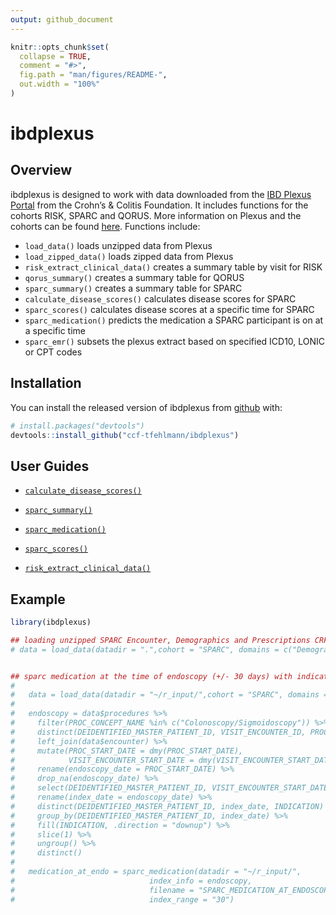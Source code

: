 ```yaml
---
output: github_document
---
```


<!-- README.md is generated from README.Rmd. Please edit that file -->

```r
knitr::opts_chunk$set(
  collapse = TRUE,
  comment = "#>",
  fig.path = "man/figures/README-",
  out.width = "100%"
)
```

# ibdplexus 

<!-- badges: start -->
<!-- badges: end -->

## Overview

ibdplexus is designed to work with data downloaded from the [IBD Plexus Portal](https://ibdplexus.org) from the Crohn's & Colitis Foundation. It includes functions for the cohorts RISK, SPARC and QORUS. More information on Plexus and the cohorts can be found [here](https://www.crohnscolitisfoundation.org/research/current-research-initiatives/ibd-plexus). Functions include:  

* `load_data()` loads unzipped data from Plexus
* `load_zipped_data()` loads zipped data from Plexus
* `risk_extract_clinical_data()` creates a summary table by visit for RISK 
* `qorus_summary()` creates a summary table for QORUS
* `sparc_summary()` creates a summary table for SPARC 
* `calculate_disease_scores()` calculates disease scores for SPARC 
* `sparc_scores()` calculates disease scores at a specific time for SPARC
* `sparc_medication()` predicts the medication a SPARC participant is on at a specific time
* `sparc_emr()` subsets the plexus extract based on specified ICD10, LONIC or CPT codes

## Installation

You can install the released version of ibdplexus from [github](https://github.com/ccf-tfehlmann/ibdplexus) with:

```r
# install.packages("devtools")
devtools::install_github("ccf-tfehlmann/ibdplexus")
```


## User Guides

* <a href="https://github.com/ccf-tfehlmann/ibdplexus/blob/master/Calculating%20Disease%20Activity%20Scores%20for%20SPARC.pdf">`calculate_disease_scores()`</a>  

* <a href="https://github.com/ccf-tfehlmann/ibdplexus/blob/master/SPARC_Summary_userguide.pdf">`sparc_summary()`</a>  

* <a href="https://github.com/ccf-tfehlmann/ibdplexus/blob/master/sparc_medication_userguide.pdf">`sparc_medication()`</a>  

* <a href="https://github.com/ccf-tfehlmann/ibdplexus/blob/master/sparc_scores_at_index_userguide.pdf">`sparc_scores()`</a>  

* <a href="https://github.com/ccf-tfehlmann/ibdplexus/blob/master/RISK%20Extract%20Clinical%20Data%20User%20Guide%20v1.1.pdf">`risk_extract_clinical_data()`</a>  

## Example

```r
library(ibdplexus)

## loading unzipped SPARC Encounter, Demographics and Prescriptions CRF data only ----
# data = load_data(datadir = ".",cohort = "SPARC", domains = c("Demographics", "Prescriptions", "Encounter"), data_type = "CRF")


## sparc medication at the time of endoscopy (+/- 30 days) with indication ----
# 
#   data = load_data(datadir = "~/r_input/",cohort = "SPARC", domains = c("Procedures", "Encounter"), data_type = "BOTH")
# 
#   endoscopy = data$procedures %>% 
#     filter(PROC_CONCEPT_NAME %in% c("Colonoscopy/Sigmoidoscopy")) %>%
#     distinct(DEIDENTIFIED_MASTER_PATIENT_ID, VISIT_ENCOUNTER_ID, PROC_START_DATE, LOCATION, INDICATION) %>%
#     left_join(data$encounter) %>%
#     mutate(PROC_START_DATE = dmy(PROC_START_DATE), 
#            VISIT_ENCOUNTER_START_DATE = dmy(VISIT_ENCOUNTER_START_DATE)) %>%
#     rename(endoscopy_date = PROC_START_DATE) %>%
#     drop_na(endoscopy_date) %>%
#     select(DEIDENTIFIED_MASTER_PATIENT_ID, VISIT_ENCOUNTER_START_DATE, endoscopy_date, LOCATION, INDICATION) %>%
#     rename(index_date = endoscopy_date) %>%
#     distinct(DEIDENTIFIED_MASTER_PATIENT_ID, index_date, INDICATION) %>%
#     group_by(DEIDENTIFIED_MASTER_PATIENT_ID, index_date) %>%
#     fill(INDICATION, .direction = "downup") %>%
#     slice(1) %>%
#     ungroup() %>%
#     distinct()
#   
#   medication_at_endo = sparc_medication(datadir = "~/r_input/",
#                              index_info = endoscopy,
#                              filename = "SPARC_MEDICATION_AT_ENDOSCOPY.xlsx",
#                              index_range = "30")

```
